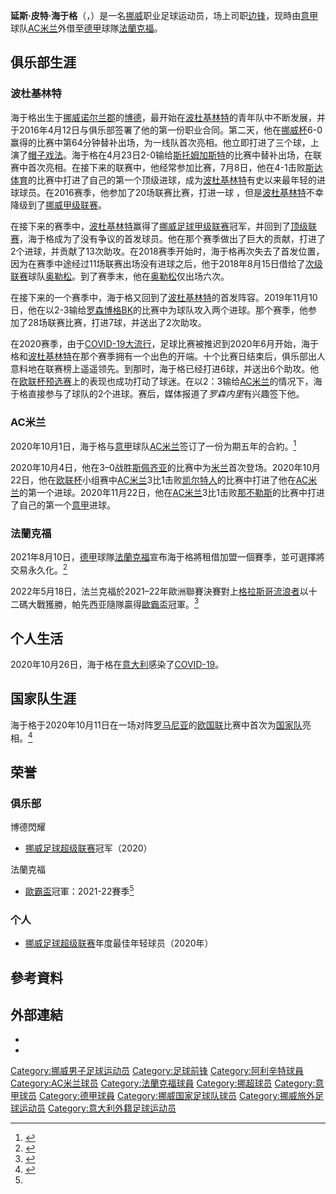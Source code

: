 {{noteTA
|G1=Football
|G2=uefa
|1=zh-hans:海于格;zh-hk:侯治;zh-tw:海于格;
}}
{{Onesource|time=2021-08-29T05:22:09+00:00}}
{{Infobox football biography
| name = 延斯·皮特·海于格<br>''Jens Petter Hauge''
| full_name = Jens Petter Hauge
| birth_date = {{birth date and age|1999|10|12|df=y}}
| birth_place = {{NOR}}，[[博德|博德]]
| height = 1.85 m
| nickname = 豪哥，肃亲王，海芋哥
| currentclub = [[法蘭克福足球俱樂部|法蘭克福]] ([[AC米兰|AC米兰]]外借)
| clubnumber = 23
| position = [[边锋|边锋]]
| youthyears1 = 2012–2015
| youthclubs1 = [[波杜基林特足球会|波杜基林特]]
| years1 = 2016–2020
| clubs1 = [[波杜基林特足球会|波杜基林特]]
| caps1 = 106
| goals1 = 27
| years2 = 2018
| clubs2 = → [[奥勒松足球俱乐部|奥勒松]] (租借)
| caps2 = 6
| goals2 = 0
| years3 = 2020–
| clubs3 = [[AC米兰|AC米兰]]
| caps3 = 18
| goals3 = 2
| years4         = 2021–
| clubs4         = → [[法蘭克福足球俱樂部|法蘭克福]] (租借)
| caps4          = 26
| goals4         = 2
| nationalyears1 = 2014
| nationalteam1 = [[挪威国家足球队|挪威U-15]]
| nationalcaps1 = 4
| nationalgoals1 = 0
| nationalyears2 = 2015
| nationalteam2 = [[挪威国家足球队|挪威U-16]]
| nationalcaps2 = 4
| nationalgoals2 = 0
| nationalyears3 = 2016
| nationalteam3 = [[挪威国家足球队|挪威U-17]]
| nationalcaps3 = 8
| nationalgoals3 = 0
| nationalyears4 = 2016–2017
| nationalteam4 = [[挪威国家足球队|挪威U-18]]
| nationalcaps4 = 14
| nationalgoals4 = 1
| nationalyears5 = 2017–2018
| nationalteam5 = [[挪威国家足球队|挪威U-19]]
| nationalcaps5 = 9
| nationalgoals5 = 3
| nationalyears6 = 2019–
| nationalteam6 = [[挪威国家足球队|挪威U-20]]
| nationalcaps6 = 4
| nationalgoals6 = 1
| nationalyears7 = 2019–
| nationalteam7 = [[挪威国家足球队|挪威U-21]]
| nationalcaps7 = 4
| nationalgoals7 = 1
| nationalyears8 = 2020–
| nationalteam8 = [[挪威国家足球队|挪威]]
| nationalcaps8 = 8
| nationalgoals8 = 0
| club-update = 2022年4月11日
| nationalteam-update = 2021年11月16日
}}

'''延斯·皮特·海于格'''（{{Lang-no|Jens Petter Hauge}}，{{bd|1999年|10月12日|}}）是一名[[挪威|挪威]]职业足球运动员，场上司职[[边锋|边锋]]，现時由[[意甲|意甲]]球队[[AC米兰|AC米兰]]外借至[[德甲|德甲]]球隊[[法蘭克福足球俱樂部|法蘭克福]]。

==俱乐部生涯==
===波杜基林特===
海于格出生于[[挪威|挪威]][[诺尔兰郡|诺尔兰郡]]的[[博德|博德]]，最开始在[[波杜基林特|波杜基林特]]的青年队中不断发展，并于2016年4月12日与俱乐部签署了他的第一份职业合同。第二天，他在[[挪威杯|挪威杯]]6-0赢得{{Internal link helper/en|IF弗洛亚|IF Fløya}}的比赛中第64分钟替补出场，为一线队首次亮相。他立即打进了三个球，上演了[[帽子戏法|帽子戏法]]。海于格在4月23日2-0输给[[斯托姆加斯特足球俱乐部|斯托姆加斯特]]的比赛中替补出场，在联赛中首次亮相。在接下来的联赛中，他经常参加比赛，7月8日，他在4-1击败[[史達體育會|斯达体育]]的比赛中打进了自己的第一个顶级进球，成为[[波杜基林特|波杜基林特]]有史以来最年轻的进球球员。在2016赛季，他参加了20场联赛比赛，打进一球 ，但是[[波杜基林特|波杜基林特]]不幸降级到了[[挪威足球甲级联赛|挪威甲级联赛]]。

在接下来的赛季中，[[波杜基林特|波杜基林特]]赢得了[[挪威足球甲级联赛|挪威足球甲级联赛]]冠军，并回到了[[挪威足球超级联赛|顶级联赛]]，海于格成为了没有争议的首发球员。他在那个赛季做出了巨大的贡献，打进了2个进球，并贡献了13次助攻。在2018赛季开始时，海于格再次失去了首发位置，因为在赛季中途经过11场联赛出场没有进球之后，他于2018年8月15日借给了[[挪威足球甲级联赛|次级联赛]]球队[[奥勒松足球俱乐部|奥勒松]]。到了赛季末，他在[[奥勒松足球俱乐部|奥勒松]]仅出场六次。

在接下来的一个赛季中，海于格又回到了[[波杜基林特|波杜基林特]]的首发阵容。2019年11月10日，他在以2-3输给[[罗森博格足球俱乐部|罗森博格BK]]的比赛中为球队攻入两个进球。那个赛季，他参加了28场联赛比赛，打进7球，并送出了2次助攻。

在2020赛季，由于[[COVID-19大流行|COVID-19大流行]]，足球比赛被推迟到2020年6月开始，海于格和[[波杜基林特|波杜基林特]]在那个赛季拥有一个出色的开端。十个比赛日结束后，俱乐部出人意料地在联赛榜上遥遥领先。到那时，海于格已经打进6球，并送出6个助攻。他在[[欧联杯|欧联杯预选赛]]上的表现也成功打动了球迷。在以2：3输给[[AC米兰|AC米兰]]的情况下，海于格直接参与了球队的2个进球。赛后，媒体报道了''罗森内里''有兴趣签下他。

===AC米兰===
2020年10月1日，海于格与[[意甲|意甲]]球队[[AC米兰|AC米兰]]签订了一份为期五年的合約。<ref>{{cite press release|date=2020-10-01|title=Comunicato Ufficiale: Jens Petter Hauge|url=https://www.acmilan.com/it/news/articoli/media/2020-10-01/comunicato-ufficiale-jens-petter-hauge|access-date=2020-10-01|website=[[A.C._Milan|A.C. Milan]]|language=it|archive-date=2020-10-01|archive-url=https://web.archive.org/web/20201001091304/https://www.acmilan.com/it/news/articoli/media/2020-10-01/comunicato-ufficiale-jens-petter-hauge|url-status=live}}</ref>

2020年10月4日，他在3–0战胜[[斯佩齐亚足球俱乐部|斯佩齐亚]]的比赛中为[[AC米兰|米兰]]首次登场。2020年10月22日，他在[[欧联杯|欧联杯]]小组赛中[[AC米兰|AC米兰]]3比1击败[[凯尔特人足球俱乐部|凯尔特人]]的比赛中打进了他在[[AC米兰|AC米兰]]的第一个进球。2020年11月22日，他在[[AC米兰|AC米兰]]3比1击败[[那不勒斯足球俱乐部|那不勒斯]]的比赛中打进了自己的第一个[[意甲|意甲]]进球。

===法蘭克福===
2021年8月10日，[[德甲|德甲]]球隊[[法蘭克福足球俱樂部|法蘭克福]]宣布海于格將租借加盟一個賽季，並可選擇將交易永久化。<ref>{{Cite web|title=Jens Petter Hauge wechselt zur Eintracht|url=https://profis.eintracht.de/news/jens-petter-hauge-wechselt-zur-eintracht-134705/|access-date=2021-08-10|website=Eintracht Frankfurt|language=de|archive-date=2022-04-01|archive-url=https://web.archive.org/web/20220401051958/https://profis.eintracht.de/news/jens-petter-hauge-wechselt-zur-eintracht-134705/}}</ref>

2022年5月18日，法兰克福於2021–22年歐洲聯賽決賽對上[[流浪者足球俱乐部|格拉斯哥流浪者]]以十二碼大戰獲勝，帕先西亚隨隊贏得[[歐霸盃|歐霸盃]]冠軍。<ref name="歐霸">{{cite news |title=EINTRACHT FRANKFURT VENCE O TROFÉU NOS PENÁLTIS |website=A BOLA |url=https://www.abola.pt/nnh/2022-05-18/liga-europa-eintracht-frankfurt-rangers-direto/941606 |date=2022-05-18 |accessdate=2022-05-18 |archive-date=2022-05-22 |archive-url=https://web.archive.org/web/20220522215502/https://www.abola.pt/nnh/2022-05-18/liga-europa-eintracht-frankfurt-rangers-direto/941606 }}</ref>

==个人生活==
2020年10月26日，海于格在[[意大利|意大利]]感染了[[COVID-19|COVID-19]]。

==国家队生涯==
海于格于2020年10月11日在一场对阵[[罗马尼亚国家足球队|罗马尼亚]]的[[欧洲国家联赛|欧国联]]比赛中首次为[[挪威国家足球队|国家队]]亮相。<ref>{{cite web|publisher=[[ESPN|ESPN]]|url=https://www.espn.com/soccer/match?gameId=570739|title=Norway v Romania game report|date=2020-10-11|access-date=2020-10-15|archive-date=2020-10-15|archive-url=https://web.archive.org/web/20201015151617/https://www.espn.com/soccer/match?gameId=570739|dead-url=no}}</ref>

==荣誉==
===俱乐部===
;{{flagicon|NOR}} 博德閃耀
*[[挪威足球超级联赛|挪威足球超级联赛]]冠军（2020）

;{{flagicon|GER}} 法蘭克福
* [[歐霸盃|歐霸盃]]冠軍：2021-22賽季<ref name="歐霸"/>

===个人===
*[[挪威足球超级联赛|挪威足球超级联赛]]年度最佳年轻球员（2020年）

== 參考資料 ==
{{Reflist}}

==外部連結==
* {{Soccerbase}}
* {{Soccerway}}

{{法蘭克福球員名單}}
<!--{{AC米兰球员名单}}-->

{{DEFAULTSORT:Hauge, Jens Petter}}

[[Category:挪威男子足球运动员|Category:挪威男子足球运动员]]
[[Category:足球前锋|Category:足球前锋]]
[[Category:阿利辛特球員|Category:阿利辛特球員]]
[[Category:AC米兰球员|Category:AC米兰球员]]
[[Category:法蘭克福球員|Category:法蘭克福球員]]
[[Category:挪超球员|Category:挪超球员]]
[[Category:意甲球员|Category:意甲球员]]
[[Category:德甲球員|Category:德甲球員]]
[[Category:挪威国家足球队球员|Category:挪威国家足球队球员]]
[[Category:挪威旅外足球运动员|Category:挪威旅外足球运动员]]
[[Category:意大利外籍足球运动员|Category:意大利外籍足球运动员]]